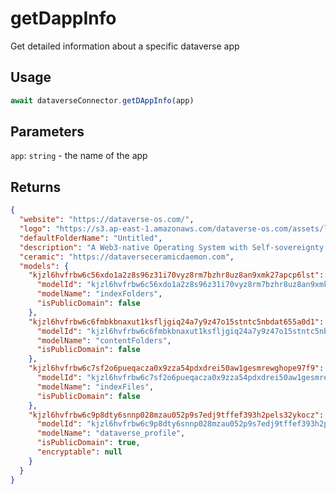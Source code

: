 # getDappInfo

Get detailed information about a specific dataverse app

## Usage
```js
await dataverseConnector.getDAppInfo(app)
```

## Parameters
`app`: `string` - the name of the app

## Returns
```json
{
  "website": "https://dataverse-os.com/",
  "logo": "https://s3.ap-east-1.amazonaws.com/dataverse-os.com/assets/logo2.35a5744e.png",
  "defaultFolderName": "Untitled",
  "description": "A Web3-native Operating System with Self-sovereignty Data Space",
  "ceramic": "https://dataverseceramicdaemon.com",
  "models": {
    "kjzl6hvfrbw6c56xdo1a2z8s96z31i70vyz8rm7bzhr8uz8an9xmk27apcp6lst": {
      "modelId": "kjzl6hvfrbw6c56xdo1a2z8s96z31i70vyz8rm7bzhr8uz8an9xmk27apcp6lst",
      "modelName": "indexFolders",
      "isPublicDomain": false
    },
    "kjzl6hvfrbw6c6fmbkbnaxut1ksfljgiq24a7y9z47o15stntc5nbdat655a0d1": {
      "modelId": "kjzl6hvfrbw6c6fmbkbnaxut1ksfljgiq24a7y9z47o15stntc5nbdat655a0d1",
      "modelName": "contentFolders",
      "isPublicDomain": false
    },
    "kjzl6hvfrbw6c7sf2o6pueqacza0x9zza54pdxdrei50aw1gesmrewghope97f9": {
      "modelId": "kjzl6hvfrbw6c7sf2o6pueqacza0x9zza54pdxdrei50aw1gesmrewghope97f9",
      "modelName": "indexFiles",
      "isPublicDomain": false
    },
    "kjzl6hvfrbw6c9p8dty6snnp028mzau052p9s7edj9tffef393h2pels32ykocz": {
      "modelId": "kjzl6hvfrbw6c9p8dty6snnp028mzau052p9s7edj9tffef393h2pels32ykocz",
      "modelName": "dataverse_profile",
      "isPublicDomain": true,
      "encryptable": null
    }
  }
}
```
